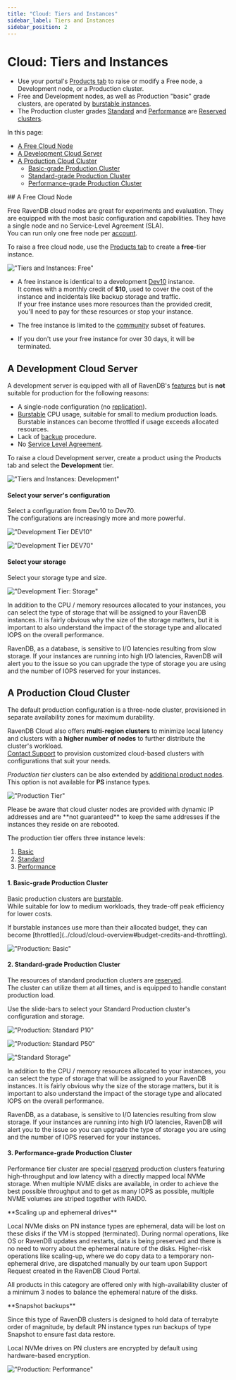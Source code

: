 ```yaml
---
title: "Cloud: Tiers and Instances"
sidebar_label: Tiers and Instances
sidebar_position: 2
---
```



# Cloud: Tiers and Instances

<Admonition type="note" title="Note">

- Use your portal's [Products tab](../cloud/portal/cloud-portal-products-tab) to raise or modify 
a Free node, a Development node, or a Production cluster.  
- Free and Development nodes, as well as Production "basic" grade clusters, are operated by 
[burstable instances](../cloud/cloud-overview#burstable-vs.-reserved-clusters).  
- The Production cluster grades [Standard](../cloud/cloud-instances#standard-grade-production-cluster) 
and [Performance](../cloud/cloud-instances#performance-grade-production-cluster) are 
[Reserved clusters](../cloud/cloud-overview#burstable-vs.-reserved-clusters).  

In this page:  

* [A Free Cloud Node](../cloud/cloud-instances#a-free-cloud-node)  
* [A Development Cloud Server](../cloud/cloud-instances#a-development-cloud-server)  
* [A Production Cloud Cluster](../cloud/cloud-instances#a-production-cloud-cluster)  
   - [Basic-grade Production Cluster](../cloud/cloud-instances#basic-grade-production-cluster)  
   - [Standard-grade Production Cluster](../cloud/cloud-instances#standard-grade-production-cluster)  
   - [Performance-grade Production Cluster](../cloud/cloud-instances#performance-grade-production-cluster)  
</Admonition>
## A Free Cloud Node

Free RavenDB cloud nodes are great for experiments and evaluation. They are equipped with the 
most basic configuration and capabilities. They have a single node and no Service-Level Agreement (SLA).  
You can run only one free node per [account](../cloud/cloud-overview#your-account).  

To raise a free cloud node, use the [Products tab](../cloud/portal/cloud-portal-products-tab) 
to create a **free**-tier instance.  

!["Tiers and Instances: Free"](./assets/tiers-and-instances-001-free.png)

* A free instance is identical to a development [Dev10](../cloud/cloud-instances#a-development-cloud-server) instance.  
  It comes with a monthly credit of **$10**, used to cover the cost of the instance and incidentals like backup storage 
  and traffic.  
  <Admonition type="note" title="Note">
  If your free instance uses more resources than the provided credit, you'll need to pay for these resources or stop your instance. 
  </Admonition>

* The free instance is limited to the [community](https://ravendb.net/buy) subset of features.  

* If you don't use your free instance for over 30 days, it will be terminated.  



## A Development Cloud Server

A development server is equipped with all of RavenDB's [features](https://ravendb.net/buy) 
but is **not** suitable for production for the following reasons:  

* A single-node configuration (no [replication](../server/clustering/replication/replication)).  
* [Burstable](../cloud/cloud-overview#burstable-instances) CPU usage, suitable for small to medium production loads.  
  Burstable instances can become throttled if usage exceeds allocated resources.  
* Lack of [backup](../cloud/cloud-backup-and-restore#cloud-backup) procedure.  
* No [Service Level Agreement](../cloud/portal/cloud-portal-support-tab#support-entitlement).  

To raise a cloud Development server, create a product using the Products tab and select the **Development** tier.  

!["Tiers and Instances: Development"](./assets/tiers-and-instances-002-development.png)
#### Select your server's configuration  
  
Select a configuration from Dev10 to Dev70.  
The configurations are increasingly more and more powerful.  

!["Development Tier DEV10"](./assets/tiers-and-instances-0021-development-dev10.png)

!["Development Tier DEV70"](./assets/tiers-and-instances-0022-development-dev70.png)
#### Select your storage  

Select your storage type and size.  

!["Development Tier: Storage"](./assets/tiers-and-instances-0023-development-storage.png)

In addition to the CPU / memory resources allocated to your instances, you can select the type of storage that will 
be assigned to your RavenDB instances. It is fairly obvious why the size of the storage matters, but it is important 
to also understand the impact of the storage type and allocated IOPS on the overall performance.  

RavenDB, as a database, is sensitive to I/O latencies resulting from slow storage. If your instances are running into 
high I/O latencies, RavenDB will alert you to the issue so you can upgrade the type of storage you are using and the 
number of IOPS reserved for your instances.  



## A Production Cloud Cluster

The default production configuration is a three-node cluster, provisioned in separate 
availability zones for maximum durability.

RavenDB Cloud also offers **multi-region clusters** to minimize local latency and clusters 
with a **higher number of nodes** to further distribute the cluster's workload.  
[Contact Support](https://ravendb.net/contact) to provision customized cloud-based clusters 
with configurations that suit your needs.  

*Production tier* clusters can be also extended by [additional product nodes](../cloud/portal/cloud-portal-products-tab#nodes-additional-product-nodes).  
<Admonition type="info" title="Info">
This option is not available for **PS** instance types.
</Admonition>

!["Production Tier"](./assets/tiers-and-instances-003-production.png)

<Admonition type="note" title="Note">
Please be aware that cloud cluster nodes are provided with dynamic IP addresses and are 
**not guaranteed** to keep the same addresses if the instances they reside on are rebooted.  
</Admonition>

   
The production tier offers three instance levels:  

1. [Basic](../cloud/cloud-instances#basic-grade-production-cluster)  
2. [Standard](../cloud/cloud-instances#standard-grade-production-cluster)  
3. [Performance](../cloud/cloud-instances#performance-grade-production-cluster)  
#### 1. Basic-grade Production Cluster
Basic production clusters are [burstable](../cloud/cloud-overview#burstable-instances).  
While suitable for low to medium workloads, they trade-off peak efficiency for lower costs.  

<Admonition type="note" title="Throttling" id="throttling" href="#throttling">
 If burstable instances use more than their allocated budget, they can become [throttled](../cloud/cloud-overview#budget-credits-and-throttling).
 </Admonition>

!["Production: Basic"](./assets/tiers-and-instances-0031-production-basic.png)
#### 2. Standard-grade Production Cluster
The resources of standard production clusters are [reserved](../cloud/cloud-overview#reserved-clusters).  
The cluster can utilize them at all times, and is equipped to handle constant production load.  

Use the slide-bars to select your Standard Production cluster's configuration and storage.  

!["Production: Standard P10"](./assets/tiers-and-instances-0032-production-standard-P10.png)

!["Production: Standard P50"](./assets/tiers-and-instances-0033-production-standard-P50.png)

!["Standard Storage"](./assets/tiers-and-instances-0034-production-standard-storage.png)

In addition to the CPU / memory resources allocated to your instances, you can select the type of storage that will 
be assigned to your RavenDB instances. It is fairly obvious why the size of the storage matters, but it is important 
to also understand the impact of the storage type and allocated IOPS on the overall performance.  

RavenDB, as a database, is sensitive to I/O latencies resulting from slow storage. If your instances are running into 
high I/O latencies, RavenDB will alert you to the issue so you can upgrade the type of storage you are using and the 
number of IOPS reserved for your instances.  
#### 3. Performance-grade Production Cluster

Performance tier cluster are special [reserved](../cloud/cloud-overview#reserved-clusters) production clusters featuring high-throughput and low latency with a directly mapped local NVMe storage. When multiple NVME disks are available, in order to achieve the best possible throughput and to get as many IOPS as possible, multiple NVME volumes are striped together with RAID0. 

<Admonition type="note" title="Note">
**Scaling up and ephemeral drives**  

Local NVMe disks on PN instance types are ephemeral, data will be lost on these disks if the VM is stopped (terminated). During normal operations, like OS or RavenDB updates and restarts, data is being preserved and there is no need to worry about the ephemeral nature of the disks. Higher-risk operations like scaling-up, where we do copy data to a temporary non-ephemeral drive, are dispatched manually by our team upon Support Request created in the RavenDB Cloud Portal.

All products in this category are offered only with high-availability cluster of a minimum 3 nodes to balance the ephemeral nature of the disks.
</Admonition>

<Admonition type="note" title="Note">
**Snapshot backups**

Since this type of RavenDB clusters is designed to hold data of terrabyte order of magnitude, by default PN instance types run backups of type Snapshot to ensure fast data restore.
</Admonition>

<Admonition type="note" title="Note">
Local NVMe drives on PN clusters are encrypted by default using hardware-based encryption.
</Admonition>


!["Production: Performance"](./assets/tiers-and-instances-0034-production-performance.png)  




